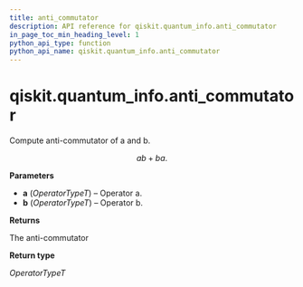 ```yaml
---
title: anti_commutator
description: API reference for qiskit.quantum_info.anti_commutator
in_page_toc_min_heading_level: 1
python_api_type: function
python_api_name: qiskit.quantum_info.anti_commutator
---
```


<span id="qiskit-quantum-info-anti-commutator" />

# qiskit.quantum\_info.anti\_commutator

<Function id="qiskit.quantum_info.anti_commutator" isDedicatedPage={true} github="https://github.com/qiskit/qiskit/tree/stable/0.24/qiskit/quantum_info/operators/utils/anti_commutator.py" signature="anti_commutator(a, b)">
  Compute anti-commutator of a and b.

$$
ab + ba.
$$

  **Parameters**

  *   **a** (*OperatorTypeT*) – Operator a.
  *   **b** (*OperatorTypeT*) – Operator b.

  **Returns**

  The anti-commutator

  **Return type**

  *OperatorTypeT*
</Function>

